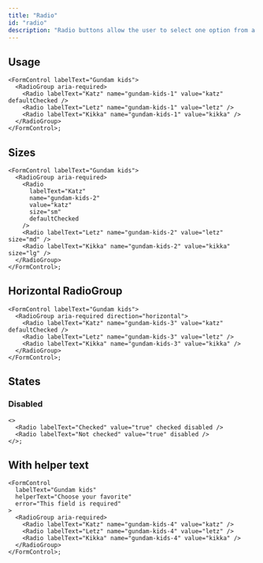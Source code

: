 ```yaml
---
title: "Radio"
id: "radio"
description: "Radio buttons allow the user to select one option from a set."
---
```


## Usage

```tsx live
<FormControl labelText="Gundam kids">
  <RadioGroup aria-required>
    <Radio labelText="Katz" name="gundam-kids-1" value="katz" defaultChecked />
    <Radio labelText="Letz" name="gundam-kids-1" value="letz" />
    <Radio labelText="Kikka" name="gundam-kids-1" value="kikka" />
  </RadioGroup>
</FormControl>;
```

## Sizes

```tsx live
<FormControl labelText="Gundam kids">
  <RadioGroup aria-required>
    <Radio
      labelText="Katz"
      name="gundam-kids-2"
      value="katz"
      size="sm"
      defaultChecked
    />
    <Radio labelText="Letz" name="gundam-kids-2" value="letz" size="md" />
    <Radio labelText="Kikka" name="gundam-kids-2" value="kikka" size="lg" />
  </RadioGroup>
</FormControl>;
```

## Horizontal RadioGroup

```tsx live
<FormControl labelText="Gundam kids">
  <RadioGroup aria-required direction="horizontal">
    <Radio labelText="Katz" name="gundam-kids-3" value="katz" defaultChecked />
    <Radio labelText="Letz" name="gundam-kids-3" value="letz" />
    <Radio labelText="Kikka" name="gundam-kids-3" value="kikka" />
  </RadioGroup>
</FormControl>;
```

## States

### Disabled

```tsx live
<>
  <Radio labelText="Checked" value="true" checked disabled />
  <Radio labelText="Not checked" value="true" disabled />
</>;
```

## With helper text

```tsx live
<FormControl
  labelText="Gundam kids"
  helperText="Choose your favorite"
  error="This field is required"
>
  <RadioGroup aria-required>
    <Radio labelText="Katz" name="gundam-kids-4" value="katz" />
    <Radio labelText="Letz" name="gundam-kids-4" value="letz" />
    <Radio labelText="Kikka" name="gundam-kids-4" value="kikka" />
  </RadioGroup>
</FormControl>;
```
